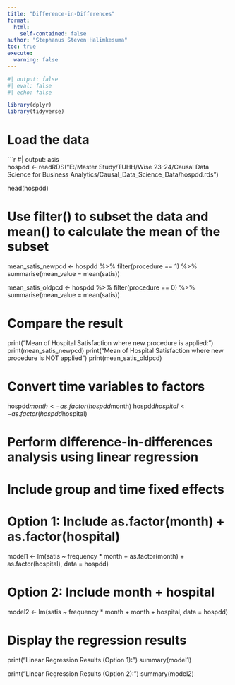 ```yaml
---
title: "Difference-in-Differences"
format:
  html:
    self-contained: false
author: "Stephanus Steven Halimkesuma"
toc: true
execute:
  warning: false
---
```



```r
#| output: false
#| eval: false
#| echo: false

library(dplyr)
library(tidyverse)
```

# Load the data
```r
#| output: asis  
hospdd <- readRDS("E:/Master Study/TUHH/Wise 23-24/Causal Data Science for Business Analytics/Causal_Data_Science_Data/hospdd.rds")

head(hospdd)

# Use filter() to subset the data and mean() to calculate the mean of the subset
mean_satis_newpcd <- hospdd %>%
  filter(procedure == 1) %>%
  summarise(mean_value = mean(satis))

mean_satis_oldpcd <- hospdd %>%
  filter(procedure == 0) %>%
  summarise(mean_value = mean(satis))


# Compare the result
print("Mean of Hospital Satisfaction where new procedure is applied: ")
print(mean_satis_newpcd)
print("Mean of Hospital Satisfaction where new procedure is NOT applied")
print(mean_satis_oldpcd)

# Convert time variables to factors
hospdd$month <- as.factor(hospdd$month)
hospdd$hospital <- as.factor(hospdd$hospital)


# Perform difference-in-differences analysis using linear regression
# Include group and time fixed effects

# Option 1: Include as.factor(month) + as.factor(hospital)
model1 <- lm(satis ~ frequency * month + as.factor(month) + as.factor(hospital), data = hospdd)

# Option 2: Include month + hospital
model2 <- lm(satis ~ frequency * month + month + hospital, data = hospdd)

# Display the regression results
print("Linear Regression Results (Option 1):")
summary(model1)

print("Linear Regression Results (Option 2):")
summary(model2)

